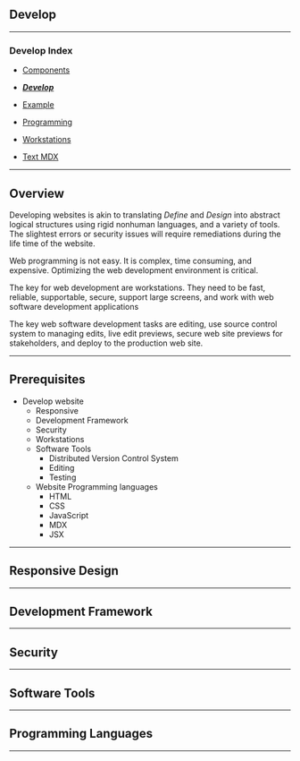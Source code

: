 ## Develop

<hr/>

<article className="prose prose-lg">

### Develop Index

- [ Components](webcomp)
- [ ***Develop***](develop)
- [ Example](example)
- [ Programming](programming)
- [ Workstations](workstations)

- [Text MDX](testmdx)

</article>

<hr/>

## Overview

Developing websites is akin to translating *Define* and *Design* into abstract logical structures using rigid nonhuman languages, and a variety of tools. The slightest errors or security issues will require remediations during the life time of the website.

Web programming is not easy. It is complex, time consuming, and expensive. Optimizing the web development environment is critical.

The key for web development are workstations. They need to be fast, reliable, supportable, secure, support large screens, and work with web software development applications

The key web software development tasks are editing, use source control system to managing edits, live edit previews, secure web site previews for stakeholders, and deploy to the production web site.

<hr/>

## Prerequisites

- Develop website
	- Responsive
	- Development Framework
	- Security
	- Workstations
	- Software Tools
	    - Distributed Version Control System
	    - Editing
	    - Testing
	- Website Programming languages
	    - HTML
	    - CSS
	    - JavaScript
	    - MDX
	    - JSX

<hr/>

## Responsive Design

<hr/>

## Development Framework

<hr/>

## Security

<hr/>

## Software Tools

<hr/>

##  Programming Languages

<hr/>

